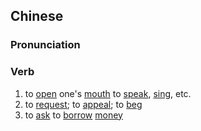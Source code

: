 {{also|张嘴}}
==Chinese==
{{zh-forms|s=张嘴}}

===Pronunciation===
{{zh-pron
|m=zhāngzuǐ
|cat=v
}}

===Verb===
{{zh-verb}}

# to [[open]] one's [[mouth]] to [[speak]], [[sing]], etc.
# to [[request]]; to [[appeal]]; to [[beg]]
# to [[ask]] to [[borrow]] [[money]]